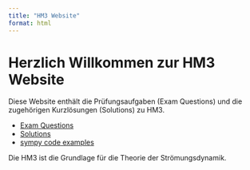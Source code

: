 ```yaml
---
title: "HM3 Website"
format: html
---
```


# Herzlich Willkommen zur HM3 Website

Diese Website enthält die Prüfungsaufgaben (Exam Questions) und die zugehörigen Kurzlösungen (Solutions) zu HM3.

- [Exam Questions](exam-questions.qmd)
- [Solutions](solutions.qmd)
- [sympy code examples](hm3_python.qmd)

Die HM3 ist die Grundlage für die Theorie der Strömungsdynamik. 
